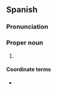 ==Spanish==
{{wikipedia|lang=es}}

===Pronunciation===
{{rfp|es}}

===Proper noun===
{{es-proper noun|g=m|head=[[el]] TLCAN}}

# {{initialism of|lang=es|[[tratado|Tratado]] [[de]] [[libre comercio|Libre Comercio]] de [[América del Norte]]|gloss=North American Free Trade Agreement|dot=;}} {{l|en|NAFTA}}

====Coordinate terms====
* {{l|es|AEUMC|gloss=Acuerdo Estados Unidos-México-Canadá}}